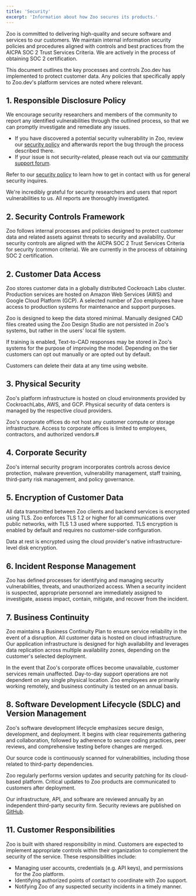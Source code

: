```yaml
---
title: 'Security'
excerpt: 'Information about how Zoo secures its products.'
---
```



Zoo is committed to delivering high-quality and secure software and services to our customers.
We maintain internal information security policies and procedures aligned with controls and best practices from the AICPA SOC 2 Trust Services Criteria.
We are actively in the process of obtaining SOC 2 certification.

This document outlines the key processes and controls Zoo.dev has implemented to protect customer data.
Any policies that specifically apply to Zoo.dev's platform services are noted where relevant.

## 1. Responsible Disclosure Policy

We encourage security researchers and members of the community to report any identified vulnerabilities through the outlined process, so that we can promptly investigate and remediate any issues.

- If you have discovered a potential security vulnerability in Zoo, review our [security policy](https://github.com/KittyCAD/.github/blob/main/SECURITY.md) and afterwards report the bug through the process described there.
- If your issue is not security-related, please reach out via our [community support forum](https://community.zoo.dev/).

Refer to our [security policy](https://github.com/KittyCAD/.github/blob/main/SECURITY.md) to learn how to get in contact with us for general security inquires.

We're incredibly grateful for security researchers and users that report vulnerabilities to us.
All reports are thoroughly investigated.


## 2. Security Controls Framework
Zoo follows internal processes and policies designed to protect customer data and related assets against threats to security and availability.
Our security controls are aligned with the AICPA SOC 2 Trust Services Criteria for security (common criteria).
We are currently in the process of obtaining SOC 2 certification.

## 2. Customer Data Access

Zoo stores customer data in a globally distributed Cockroach Labs cluster.
Production services are hosted on Amazon Web Services (AWS) and Google Cloud Platform (GCP).
A selected number of Zoo employees have access to production systems for maintenance and support purposes.

Zoo is designed to keep the data stored minimal. Manually designed CAD files created using the Zoo Design Studio
are not persisted in Zoo's systems, but rather in the users' local file system.

If training is enabled, Text-to-CAD responses may be stored in Zoo's systems for the purpose of improving the model.
Depending on the tier customers can opt out manually or are opted out by default.

Customers can delete their data at any time using website.

## 3. Physical Security
Zoo's platform infrastructure is hosted on cloud environments provided by CockroachLabs, AWS, and GCP.
Physical security of data centers is managed by the respective cloud providers.

Zoo's corporate offices do not host any customer compute or storage infrastructure.
Access to corporate offices is limited to employees, contractors, and authorized vendors.#

## 4. Corporate Security
Zoo's internal security program incorporates controls across device protection, malware prevention, vulnerability management, staff training, third-party risk management, and policy governance.

## 5. Encryption of Customer Data

All data transmitted between Zoo clients and backend services is encrypted using TLS.
Zoo enforces TLS 1.2 or higher for all communications over public networks, with TLS 1.3 used where supported.
TLS encryption is enabled by default and requires no customer-side configuration.

Data at rest is encrypted using the cloud provider's native infrastructure-level disk encryption.

## 6. Incident Response Management
Zoo has defined processes for identifying and managing security vulnerabilities, threats, and unauthorized access.
When a security incident is suspected, appropriate personnel are immediately assigned to investigate, assess impact,
contain, mitigate, and recover from the incident.

## 7. Business Continuity
Zoo maintains a Business Continuity Plan to ensure service reliability in the event of a disruption.
All customer data is hosted on cloud infrastructure.
Our application infrastructure is designed for high availability and leverages data replication across multiple
availability zones, depending on the customer's selected deployment.

In the event that Zoo's corporate offices become unavailable, customer services remain unaffected.
Day-to-day support operations are not dependent on any single physical location.
Zoo employees are primarily working remotely, and business continuity is tested on an annual basis.

## 8. Software Development Lifecycle (SDLC) and Version Management
Zoo's software development lifecycle emphasizes secure design, development, and deployment.
It begins with clear requirements gathering and collaboration, followed by adherence to secure coding practices, peer reviews, and comprehensive testing before changes are merged.

Our source code is continuously scanned for vulnerabilities, including those related to third-party dependencies.

Zoo regularly performs version updates and security patching for its cloud-based platform.
Critical updates to Zoo products are communicated to customers after deployment.

Our infrastructure, API, and software are reviewed annually by an independent third-party security firm. Security reviews are
published on [GitHub](https://github.com/KittyCAD/audits).

## 11. Customer Responsibilities
Zoo is built with shared responsibility in mind. Customers are expected to implement appropriate controls within their organization to complement the security of the service. These responsibilities include:

- Managing user accounts, credentials (e.g. API keys), and permissions for the Zoo platform.
- Identifying authorized points of contact to coordinate with Zoo support.
- Notifying Zoo of any suspected security incidents in a timely manner.

